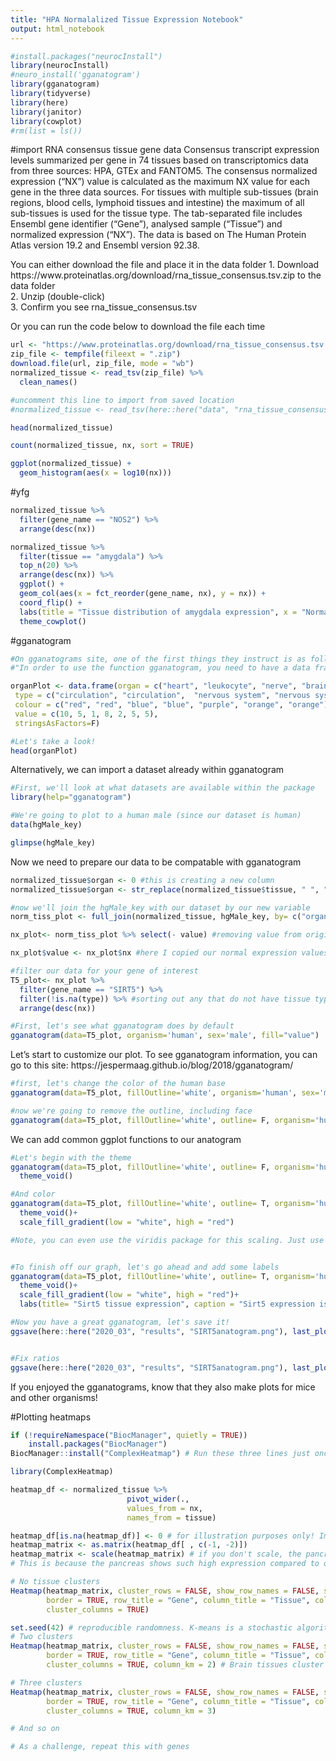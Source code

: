 ```yaml
---
title: "HPA Normalalized Tissue Expression Notebook"
output: html_notebook
---
```


```r
#install.packages("neurocInstall")
library(neurocInstall)
#neuro_install('gganatogram')
library(gganatogram)
library(tidyverse)
library(here)
library(janitor)
library(cowplot)
#rm(list = ls())
```

#import RNA consensus tissue gene data
Consensus transcript expression levels summarized per gene in 74 tissues based on transcriptomics data from three sources: HPA, GTEx and FANTOM5. The consensus normalized expression ("NX") value is calculated as the maximum NX value for each gene in the three data sources. For tissues with multiple sub-tissues (brain regions, blood cells, lymphoid tissues and intestine) the maximum of all sub-tissues is used for the tissue type. The tab-separated file includes Ensembl gene identifier ("Gene"), analysed sample ("Tissue") and normalized expression ("NX"). The data is based on The Human Protein Atlas version 19.2 and Ensembl version 92.38.

You can either download the file and place it in the data folder
1. Download https://www.proteinatlas.org/download/rna_tissue_consensus.tsv.zip to the data folder  
2. Unzip (double-click)  
3. Confirm you see rna_tissue_consensus.tsv  

Or you can run the code below to download the file each time

```r

url <- "https://www.proteinatlas.org/download/rna_tissue_consensus.tsv.zip"
zip_file <- tempfile(fileext = ".zip")
download.file(url, zip_file, mode = "wb")
normalized_tissue <- read_tsv(zip_file) %>% 
  clean_names()

#uncomment this line to import from saved location
#normalized_tissue <- read_tsv(here::here("data", "rna_tissue_consensus.tsv")) %>% clean_names()

head(normalized_tissue)

count(normalized_tissue, nx, sort = TRUE)

ggplot(normalized_tissue) +
  geom_histogram(aes(x = log10(nx)))
```

#yfg
```r
normalized_tissue %>% 
  filter(gene_name == "NOS2") %>% 
  arrange(desc(nx))

normalized_tissue %>% 
  filter(tissue == "amygdala") %>% 
  top_n(20) %>% 
  arrange(desc(nx)) %>% 
  ggplot() +
  geom_col(aes(x = fct_reorder(gene_name, nx), y = nx)) +
  coord_flip() + 
  labs(title = "Tissue distribution of amygdala expression", x = "Normalized Expression", y = "") +
  theme_cowplot()


```


#gganatogram

```r
#On gganatograms site, one of the first things they instruct is as follows:
#"In order to use the function gganatogram, you need to have a data frame with organ, colour, and value"

organPlot <- data.frame(organ = c("heart", "leukocyte", "nerve", "brain", "liver", "stomach", "colon"), 
 type = c("circulation", "circulation",  "nervous system", "nervous system", "digestion", "digestion", "digestion"), 
 colour = c("red", "red", "blue", "blue", "purple", "orange", "orange"), 
 value = c(10, 5, 1, 8, 2, 5, 5), 
 stringsAsFactors=F)

#Let's take a look!
head(organPlot)
```

Alternatively, we can import a dataset already within gganatogram
```r
#First, we'll look at what datasets are available within the package
library(help="gganatogram")

#We're going to plot to a human male (since our dataset is human)
data(hgMale_key)

glimpse(hgMale_key)

```

Now we need to prepare our data to be compatable with gganatogram
```r
normalized_tissue$organ <- 0 #this is creating a new column
normalized_tissue$organ <- str_replace(normalized_tissue$tissue, " ", "_") #reformatting to fit hgMale_key format

#now we'll join the hgMale_key with our dataset by our new variable
norm_tiss_plot <- full_join(normalized_tissue, hgMale_key, by= c("organ"))

nx_plot<- norm_tiss_plot %>% select(- value) #removing value from original hgMale_key data

nx_plot$value <- nx_plot$nx #here I copied our normal expression values to the new "value" column, because this is the information gganatogram needs. I could have just renamed the column, but here it is just copied. 
```

```r

#filter our data for your gene of interest
T5_plot<- nx_plot %>% 
  filter(gene_name == "SIRT5") %>% 
  filter(!is.na(type)) %>% #sorting out any that do not have tissue type association
  arrange(desc(nx)) 

#First, let's see what gganatogram does by default
gganatogram(data=T5_plot, organism='human', sex='male', fill="value")
```

Let's start to customize our plot. To see gganatogram information, you can go to this site: https://jespermaag.github.io/blog/2018/gganatogram/ 

```r
#first, let's change the color of the human base
gganatogram(data=T5_plot, fillOutline='white', organism='human', sex='male', fill="value")

#now we're going to remove the outline, including face
gganatogram(data=T5_plot, fillOutline='white', outline= F, organism='human', sex='male', fill="value")
```

We can add common ggplot functions to our anatogram
```r
#Let's begin with the theme
gganatogram(data=T5_plot, fillOutline='white', outline= F, organism='human', sex='male', fill="value") + 
  theme_void()

#And color
gganatogram(data=T5_plot, fillOutline='white', outline= T, organism='human', sex='male', fill="value") + 
  theme_void()+
  scale_fill_gradient(low = "white", high = "red")

#Note, you can even use the viridis package for this scaling. Just use the scale_color_viridis() function. (And don't forget to load the viridis library)


#To finish off our graph, let's go ahead and add some labels                      
gganatogram(data=T5_plot, fillOutline='white', outline= T, organism='human', sex='male', fill="value") + 
  theme_void()+
  scale_fill_gradient(low = "white", high = "red")+
  labs(title= "Sirt5 tissue expression", caption = "Sirt5 expression is highest in skeletal muscle and liver.")

#Now you have a great gganatogram, let's save it!
ggsave(here::here("2020_03", "results", "SIRT5anatogram.png"), last_plot())


#Fix ratios
ggsave(here::here("2020_03", "results", "SIRT5anatogram.png"), last_plot(), units = "in", width = 5, height = 7)

```

If you enjoyed the gganatograms, know that they also make plots for mice and other organisms!




#Plotting heatmaps

```r
if (!requireNamespace("BiocManager", quietly = TRUE))
    install.packages("BiocManager")
BiocManager::install("ComplexHeatmap") # Run these three lines just once

library(ComplexHeatmap)

heatmap_df <- normalized_tissue %>% 
                          pivot_wider(.,
                          values_from = nx,
                          names_from = tissue) 

heatmap_df[is.na(heatmap_df)] <- 0 # for illustration purposes only! Imputation can be a fraught process
heatmap_matrix <- as.matrix(heatmap_df[ , c(-1, -2)])
heatmap_matrix <- scale(heatmap_matrix) # if you don't scale, the pancreas will form a cluster of its own!
# This is because the pancreas shows such high expression compared to other organs

# No tissue clusters
Heatmap(heatmap_matrix, cluster_rows = FALSE, show_row_names = FALSE, show_heatmap_legend = FALSE,
        border = TRUE, row_title = "Gene", column_title = "Tissue", column_title_side = "bottom",
        cluster_columns = TRUE)

set.seed(42) # reproducible randomness. K-means is a stochastic algorithm
# Two clusters
Heatmap(heatmap_matrix, cluster_rows = FALSE, show_row_names = FALSE, show_heatmap_legend = FALSE,
        border = TRUE, row_title = "Gene", column_title = "Tissue", column_title_side = "bottom",
        cluster_columns = TRUE, column_km = 2) # Brain tissues cluster together!

# Three clusters
Heatmap(heatmap_matrix, cluster_rows = FALSE, show_row_names = FALSE, show_heatmap_legend = FALSE,
        border = TRUE, row_title = "Gene", column_title = "Tissue", column_title_side = "bottom",
        cluster_columns = TRUE, column_km = 3)

# And so on

# As a challenge, repeat this with genes
```












